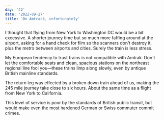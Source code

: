 ```yaml
---
day: '42'
date: '2022-09-27'
title: 'On Amtrack, unfortunately'
---
```


I thought that flying from New York to Washington DC would be a bit excessive. A shorter journey time but so much more faffing around at the airport, asking for a hand check for film so the scanners don't destroy it, plus the metro between airports and cities. Surely the train is less stress.

My European tendency to trust trains is not compatible with Amtrak. Don't let the comfortable seats and clean, spacious stations on the northeast regional line fool you—these trains limp along slowly, even by antique British mainline standards.

The return leg was effected by a broken down train ahead of us, making the 245 mile journey take close to six hours. About the same time as a flight from New York to California.

This level of service is poor by the standards of British public transit, but would make even the most hardened German or Swiss commuter commit crimes.
